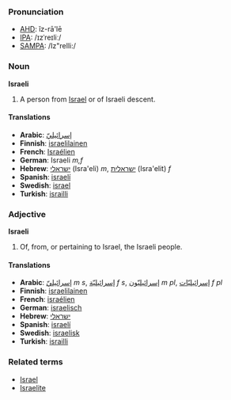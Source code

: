 ===Pronunciation===
*[[w:AHD|AHD]]: ĭz-rā'lē
*[[w:IPA|IPA]]: /ɪzˈreɪliː/
*[[w:SAMPA|SAMPA]]: /Iz"reIli:/

===Noun===
'''Israeli'''

#A person from [[Israel]] or of Israeli descent.

====Translations====
*'''Arabic''': [[إسرائيليّ]]
*'''Finnish''': [[israelilainen]]
*'''French''': [[Israélien]]
*'''German''': Israeli ''m,f''
*'''Hebrew''': [[ישראלי]] (Isra'eli) ''m'', [[ישראלית]] (Isra'elit) ''f''
*'''Spanish''': [[israelí]]
*'''Swedish''': [[israel]]
*'''Turkish''': [[israilli]]

===Adjective===
'''Israeli'''

#Of, from, or pertaining to Israel, the Israeli people.

====Translations====
*'''Arabic''': [[إسرائيليّ]] ''m s'', [[إسرائيليّة]] ''f s'', [[إسرائيليّون]] ''m pl'', [[إسرائيليّات]] ''f pl''
*'''Finnish''': [[israelilainen]]
*'''French''': [[israélien]]
*'''German''': [[israelisch]]
*'''Hebrew''': [[ישראלי]]
*'''Spanish''': [[israelí]]
*'''Swedish''': [[israelisk]]
*'''Turkish''': [[israilli]]

===Related terms===
*[[Israel]]
*[[Israelite]]
